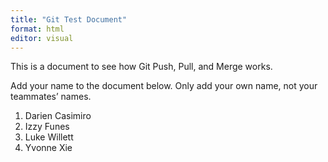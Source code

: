 ```yaml
---
title: "Git Test Document"
format: html
editor: visual
---
```


This is a document to see how Git Push, Pull, and Merge works.

Add your name to the document below. Only add your own name, not your teammates' names.

1.  Darien Casimiro
2.  Izzy Funes
3.  Luke Willett
4.  Yvonne Xie
